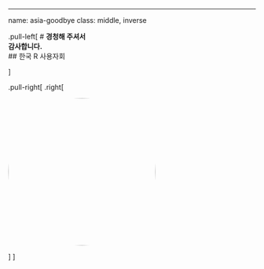 ---
name: asia-goodbye
class: middle, inverse

.pull-left[
# **경청해 주셔서 <br>감사합니다.**
<br/>
## 한국 R 사용자회

]

.pull-right[
.right[

<img style="border-radius: 100%;" src="fig/korea_R_logo.png" width="300px"/>

]
]
